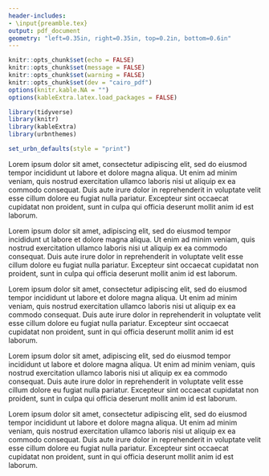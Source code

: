 ```yaml
---
header-includes:
- \input{preamble.tex}
output: pdf_document
geometry: "left=0.35in, right=0.35in, top=0.2in, bottom=0.6in"
---
```

\raggedright
```r
knitr::opts_chunk$set(echo = FALSE)
knitr::opts_chunk$set(message = FALSE)
knitr::opts_chunk$set(warning = FALSE)
knitr::opts_chunk$set(dev = "cairo_pdf")
options(knitr.kable.NA = "")
options(kableExtra.latex.load_packages = FALSE)

library(tidyverse)
library(knitr)
library(kableExtra)
library(urbnthemes)

set_urbn_defaults(style = "print")
```

\begin{tcolorbox}[grow to left by=.35in, enlarge top by=-0.2in, boxrule=0pt, arc=0pt, colback=black, width=\paperwidth]

\setlength\intextsep{0mm}


\vspace{10mm}\hspace{0.17in}\begin{ojomainheader}
\ojologo
\ojotitle{\color{white}~~Title of a Simple Factsheet Template} \vspace{2mm}
\ojosubtitle{\color{white}~~Analysis by Open Justice Oklahoma Director}
\ojosubtitle{\color{white}~~Ryan Gentzler / rgentzler@okpolicy.org}
\end{ojomainheader} \vspace{6mm}

\end{tcolorbox}
 \vspace{3mm}

Lorem ipsum dolor sit amet, consectetur adipiscing elit, sed do eiusmod tempor incididunt ut labore et dolore magna aliqua. Ut enim ad minim veniam, quis nostrud exercitation ullamco laboris nisi ut aliquip ex ea commodo consequat. Duis aute irure dolor in reprehenderit in voluptate velit esse cillum dolore eu fugiat nulla pariatur. Excepteur sint occaecat cupidatat non proident, sunt in culpa qui officia deserunt mollit anim id est laborum.

\ojoheading{~Heading}

Lorem ipsum dolor sit amet, adipiscing elit, sed do eiusmod tempor incididunt ut labore et dolore magna aliqua. Ut enim ad minim veniam, quis nostrud exercitation ullamco laboris nisi ut aliquip ex ea commodo consequat. Duis aute irure dolor in reprehenderit in voluptate velit esse cillum dolore eu fugiat nulla pariatur. Excepteur sint occaecat cupidatat non proident, sunt in culpa qui officia deserunt mollit anim id est laborum.

Lorem ipsum dolor sit amet, consectetur adipiscing elit, sed do eiusmod tempor incididunt ut labore et dolore magna aliqua. Ut enim ad minim veniam, quis nostrud exercitation ullamco laboris nisi ut aliquip ex ea commodo consequat. Duis aute irure dolor in reprehenderit in voluptate velit esse cillum dolore eu fugiat nulla pariatur. Excepteur sint occaecat cupidatat non proident, sunt in qui officia deserunt mollit anim id est laborum.

\footer{}

\newpage{}

\begin{tcolorbox}[grow to left by=.35in, enlarge top by=-0.2in, boxrule=0pt, arc=0pt, colback=black, width=\paperwidth]

\vspace{10mm}\hspace{0.17in}\begin{ojomainheader}
\ojotitle{\color{white}~~Title of a Simple Factsheet Template} \vspace{2mm}
\end{ojomainheader} \vspace{6mm}

\end{tcolorbox}
\vspace{3mm}

\ojoheading{~Heading page 2}

Lorem ipsum dolor sit amet, adipiscing elit, sed do eiusmod tempor incididunt ut labore et dolore magna aliqua. Ut enim ad minim veniam, quis nostrud exercitation ullamco laboris nisi ut aliquip ex ea commodo consequat. Duis aute irure dolor in reprehenderit in voluptate velit esse cillum dolore eu fugiat nulla pariatur. Excepteur sint occaecat cupidatat non proident, sunt in culpa qui officia deserunt mollit anim id est laborum.

Lorem ipsum dolor sit amet, consectetur adipiscing elit, sed do eiusmod tempor incididunt ut labore et dolore magna aliqua. Ut enim ad minim veniam, quis nostrud exercitation ullamco laboris nisi ut aliquip ex ea commodo consequat. Duis aute irure dolor in reprehenderit in voluptate velit esse cillum dolore eu fugiat nulla pariatur. Excepteur sint occaecat cupidatat non proident, sunt in qui officia deserunt mollit anim id est laborum.

\footer{}

